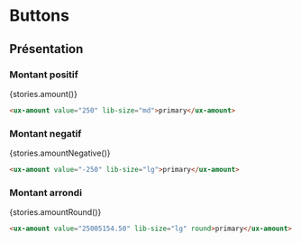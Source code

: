 
# Buttons

<Meta title="Components|Typography/Amount" />

## Présentation

### Montant positif

<Preview withSource="none" withToolbar>
  <Story name="Amount" height="40px">
    {stories.amount()}
  </Story>
</Preview>

```html
<ux-amount value="250" lib-size="md">primary</ux-amount>
```

### Montant negatif

<Preview withSource="none" withToolbar>
  <Story name="Amount negative" height="40px">
    {stories.amountNegative()}
  </Story>
</Preview>

```html
<ux-amount value="-250" lib-size="lg">primary</ux-amount>
```

### Montant arrondi

<Preview withSource="none" withToolbar>
  <Story name="Amount round" height="40px">
    {stories.amountRound()}
  </Story>
</Preview>

```html
<ux-amount value="25005154.50" lib-size="lg" round>primary</ux-amount>
```
